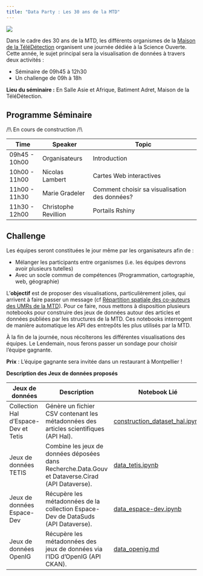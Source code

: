 ```yaml
---
title: "Data Party : Les 30 ans de la MTD"
---
```


![](https://github.com/30ans-MTD/dataparty/raw/main/readme.files/30ans_mtd.png)

Dans le cadre des 30 ans de la MTD, les différents organismes de la [Maison de la TéléDétection]() organisent une journée dédiée à la Science Ouverte. Cette année, le sujet principal sera la visualisation de données à travers deux activités :

- Séminaire de 09h45 à 12h30
- Un challenge de 09h à 18h

**Lieu du séminaire :**
En Salle Asie et Afrique, Batiment Adret, Maison de la TéléDétection.


## Programme Séminaire 

/!\\ En cours de construction /!\\

| Time           | Speaker               | Topic                                        |
| -------------- | --------------------- | -------------------------------------------- |
| 09h45 - 10h00  | Organisateurs          | Introduction                                 |
| 10h00 - 11h00  | Nicolas Lambert        | Cartes Web interactives                      |
| 11h00 - 11h30  | Marie Gradeler         | Comment choisir sa visualisation des données?|
| 11h30 - 12h00  | Christophe Revillion   | Portails Rshiny                              |



## Challenge

Les équipes seront constituées le jour même par les organisateurs afin de :

- Mélanger les participants entre organismes (i.e. les équipes devrons avoir plusieurs tutelles)
- Avec un socle commun de compétences (Programmation, cartographie, web, géographie)

L'**objectif** est de proposer des visualisations, particulièrement jolies, qui arrivent à faire passer un message (cf [Répartition spatiale des co-auteurs des UMRs de la MTD](https://30ans-mtd.github.io/dataparty/idees_dataviz.html)).
Pour ce faire, nous mettons à disposition plusieurs notebooks pour construire des jeux de données autour des articles et données publiées par les structures de la MTD. Ces notebooks interrogent de manière automatique les API des entrepôts les plus utilisés par la MTD.

À la fin de la journée, nous récolterons les différentes visualisations des équipes. Le Lendemain, nous ferons passer un sondage pour choisir l'équipe gagnante.

**Prix** : L'équipe gagnante sera invitée dans un restaurant à Montpellier !

**Description des Jeux de données proposés**

| Jeux de données                        | Description                                                                                   | Notebook Lié                                         | Information Géographique                            |
| ------------------------------------ | --------------------------------------------------------------------------------------------- | ---------------------------------------------------- | --------------------------------------------------- |
| Collection Hal d'Espace-Dev et Tetis | Génère un fichier CSV contenant les métadonnées des articles scientifiques (API Hal).          | [construction_dataset_hal.ipynb](https://github.com/30ans-MTD/dataparty/blob/main/notebooks/hal_dataset.ipynb) | Les pays des adresses d'affiliation des co-auteurs       |
| Jeux de données TETIS                | Combine les jeux de données déposées dans Recherche.Data.Gouv et Dataverse.Cirad (API Dataverse). | [data_tetis.ipynb](https://github.com/30ans-MTD/dataparty/blob/main/notebooks/data_tetis.ipynb)        | Terrain d'étude quand cela est renseigné |
| Jeux de données Espace-Dev           | Récupère les métadonnées de la collection Espace-Dev de DataSuds (API Dataverse).              | [data_espace-dev.ipynb](https://github.com/30ans-MTD/dataparty/blob/main/notebooks/data_espace-dev.ipynb) | Terrain d'étude quand cela est renseigné    |
| Jeux de données OpenIG               | Récupère les métadonnées des jeux de données via l'IDG d'OpenIG (API CKAN).                   | [data_openig.md](https://github.com/30ans-MTD/dataparty/blob/main/notebooks/data_openig.ipynb)      | -  |
